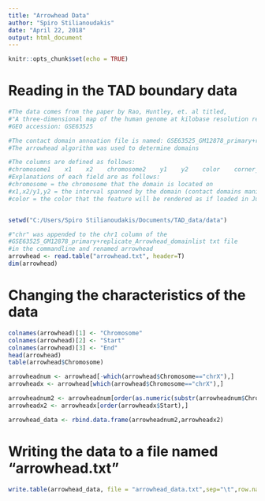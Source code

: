 ```yaml
---
title: "Arrowhead Data"
author: "Spiro Stilianoudakis"
date: "April 22, 2018"
output: html_document
---
```


```r
knitr::opts_chunk$set(echo = TRUE)
```

# Reading in the TAD boundary data

```r
#The data comes from the paper by Rao, Huntley, et. al titled,
#"A three-dimensional map of the human genome at kilobase resolution reveals prinicples of chromatin looping"
#GEO accession: GSE63525

#The contact domain annoation file is named: GSE63525_GM12878_primary+replicate_Arrowhead_domainlist.txt
#The arrowhead algorithm was used to determine domains

#The columns are defined as follows: 
#chromosome1    x1    x2    chromosome2    y1    y2    color    corner_score    Uvar    Lvar    Usign    Lsign
#Explanations of each field are as follows:
#chromosome = the chromosome that the domain is located on
#x1,x2/y1,y2 = the interval spanned by the domain (contact domains manifest as squares on the diagonal of a Hi-C matrix and as such: x1=y1, x2=y2)
#color = the color that the feature will be rendered as if loaded in Juicebox 


setwd("C:/Users/Spiro Stilianoudakis/Documents/TAD_data/data")

#"chr" was appended to the chr1 column of the
#GSE63525_GM12878_primary+replicate_Arrowhead_domainlist txt file
#in the commandline and renamed arrowhead
arrowhead <- read.table("arrowhead.txt", header=T)
dim(arrowhead)

```

# Changing the characteristics of the data

```r
colnames(arrowhead)[1] <- "Chromosome"
colnames(arrowhead)[2] <- "Start"
colnames(arrowhead)[3] <- "End"
head(arrowhead)
table(arrowhead$Chromosome)

arrowheadnum <- arrowhead[-which(arrowhead$Chromosome=="chrX"),]
arrowheadx <- arrowhead[which(arrowhead$Chromosome=="chrX"),]

arrowheadnum2 <- arrowheadnum[order(as.numeric(substr(arrowheadnum$Chromosome,4,5)), arrowheadnum$Start),]
arrowheadx2 <- arrowheadx[order(arrowheadx$Start),]

arrowhead_data <- rbind.data.frame(arrowheadnum2,arrowheadx2)

```

# Writing the data to a file named "arrowhead.txt"

```r
write.table(arrowhead_data, file = "arrowhead_data.txt",sep="\t",row.names=FALSE)

```

